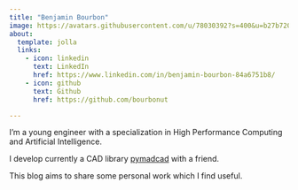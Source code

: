 ```yaml
---
title: "Benjamin Bourbon"
image: https://avatars.githubusercontent.com/u/78030392?s=400&u=b27b7209ae4016d8eb977c8a0b634e64bf6a3849&v=4 
about:
  template: jolla
  links:
    - icon: linkedin
      text: LinkedIn
      href: https://www.linkedin.com/in/benjamin-bourbon-84a6751b8/ 
    - icon: github
      text: Github
      href: https://github.com/bourbonut

---
```


I'm a young engineer with a specialization in High Performance Computing and Artificial Intelligence.

I develop currently a CAD library [pymadcad](https://github.com/jimy-byerley/pymadcad/) with a friend.

This blog aims to share some personal work which I find useful.
